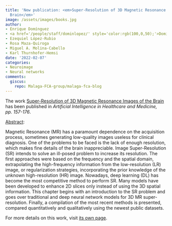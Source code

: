 ```yaml
---
title: 'New publication: <em>Super-Resolution of 3D Magnetic Resonance Images of the
  Brain</em>'
image: /assets/images/books.jpg
author:
- Enrique Domínguez
- <a href='/people/staff/dominlopez/' style='color:rgb(100,0,50);'>Domingo López Rodríguez</a>
- Ezequiel López-Rubio
- Rosa Maza-Quiroga
- Miguel A. Molina-Cabello
- Karl Thurnhofer-Hemsi
date: '2022-02-07'
categories:
- Neuroimage
- Neural networks
comments:
  giscus:
    repo: Malaga-FCA-group/malaga-fca-blog
---
```


The work <u>Super-Resolution of 3D Magnetic Resonance Images of the Brain</u> has been published in <em>Artificial Intelligence in Healthcare and Medicine, <em>pp. 157-176</em></em>.

<u>Abstract</u>:



Magnetic Resonance (MR) has a paramount dependence on the acquisition process, sometimes generating low-quality images useless for clinical diagnosis. One of the problems to be faced is the lack of enough resolution, which makes fine details of the brain inappreciable. Image Super-Resolution (SR) intends to solve an ill-posed problem to increase its resolution. The first approaches were based on the frequency and the spatial domain, extrapolating the high-frequency information from the low-resolution (LR) image, or regularization strategies, incorporating the prior knowledge of the unknown high-resolution (HR) image. Nowadays, deep learning (DL) has become the most competitive method to perform SR. Many models have been developed to enhance 2D slices only instead of using the 3D spatial information. This chapter begins with an introduction to the SR problem and goes over traditional and deep neural network models for 3D MR super-resolution. Finally, a compilation of the most recent methods is presented, compared quantitatively and qualitatively using the newest public datasets.




For more details on this work, visit <a href='/publications/books/2022-superresolution'>its own page</a>.
